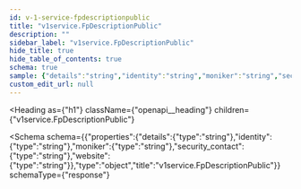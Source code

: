 ```yaml
---
id: v-1-service-fpdescriptionpublic
title: "v1service.FpDescriptionPublic"
description: ""
sidebar_label: "v1service.FpDescriptionPublic"
hide_title: true
hide_table_of_contents: true
schema: true
sample: {"details":"string","identity":"string","moniker":"string","security_contact":"string","website":"string"}
custom_edit_url: null
---
```



<Heading
  as={"h1"}
  className={"openapi__heading"}
  children={"v1service.FpDescriptionPublic"}
>
</Heading>





<Schema
  schema={{"properties":{"details":{"type":"string"},"identity":{"type":"string"},"moniker":{"type":"string"},"security_contact":{"type":"string"},"website":{"type":"string"}},"type":"object","title":"v1service.FpDescriptionPublic"}}
  schemaType={"response"}
>
  
</Schema>
            